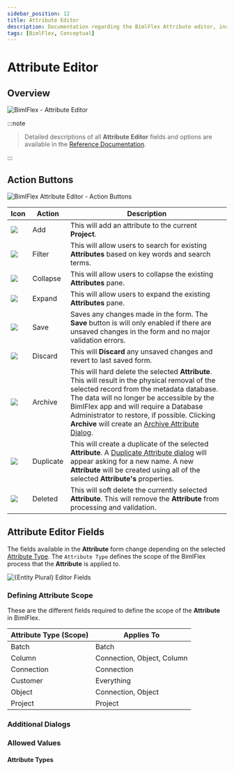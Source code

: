 ---
sidebar_position: 12
title: Attribute Editor
description: Documentation regarding the BimlFlex Attribute editor, including editor fields, field descriptions, and data types. 
tags: [BimlFlex, Conceptual]
---


# Attribute Editor

<InclHeaderAttribute />

## Overview

![BimlFlex - Attribute Editor](images/bfx-attributes-editor-overview.png "BimlFlex - Attribute Editor")
:::note


> Detailed descriptions of all **Attribute Editor** fields and options are available in the [Reference Documentation](bimlflex-app-reference-documentation-entities-index).

:::


## Action Buttons

![BimlFlex Attribute Editor - Action Buttons](images/bfx-attributes-action-buttons.png "BimlFlex Attribute Editor - Action Buttons")

| Icon | Action | Description |
|-|-|-|
| <div class="icon-col m-5"><img src="images/svg-icons/add.svg"/></div> | Add | This will add an attribute to the current **Project**. |
| <div class="icon-col m-5"><img src="images/svg-icons/filter-clear.svg"/></div> | Filter | This will allow users to search for existing **Attributes** based on key words and search terms. |
| <div class="icon-col m-5"><img src="images/svg-icons/expanded.svg"/></div> | Collapse | This will allow users to collapse the existing **Attributes** pane. |
| <div class="icon-col m-5"><img src="images/svg-icons/collapsed.svg"/></div> | Expand | This will allow users to expand the existing **Attributes** pane. |
| <div class="icon-col m-5"><img src="images/svg-icons/save.svg"/></div> | Save | Saves any changes made in the form. The **Save** button is will only enabled if there are unsaved changes in the form and no major validation errors. |
| <div class="icon-col m-5"><img src="images/svg-icons/discard.svg"/></div> | Discard | This will **Discard** any unsaved changes and revert to last saved form. |
| <div class="icon-col m-5"><img src="images/svg-icons/archive-delete.svg"/></div> | Archive | This will hard delete the selected **Attribute**.  This will result in the physical removal of the selected record from the metadata database.  The data will no longer be accessible by the BimlFlex app and will require a Database Administrator to restore, if possible. Clicking **Archive** will create an [Archive Attribute Dialog](#archive-attribute-dialog). |
| <div class="icon-col m-5"><img src="images/svg-icons/duplicate-objects.svg" /></div> | Duplicate | This will create a duplicate of the selected **Attribute**.  A [Duplicate Attribute dialog](#duplicate-attribute-dialog) will appear asking for a new name. A new **Attribute** will be created using all of the selected **Attribute's** properties. |
| <div class="icon-col m-5"><img src="images/bimlflex-app-action-switch.png" /></div> | Deleted | This will soft delete the currently selected **Attribute**.  This will remove the **Attribute** from processing and validation. |

## Attribute Editor Fields

The fields available in the **Attribute** form change depending on the selected [Attribute Type](#attribute-types). The `Attribute Type` defines the scope of the BimlFlex process that the **Attribute** is applied to.

<img
    src="images/attributes-fields.64566.png"
    title="{Entity Plural} Editor Fields"
/>

### Defining Attribute Scope

These are the different fields required to define the scope of the **Attribute** in BimlFlex.

| Attribute Type (Scope) | Applies To |
|-|-|
| Batch | Batch |
| Column | Connection, Object, Column |
| Connection | Connection |
| Customer | Everything |
| Object | Connection, Object |
| Project | Project |

### Additional Dialogs

<DialogArchiveAttributeSingle />

<DialogDuplicateAttribute />

### Allowed Values

#### Attribute Types

<EnumAttributeType />
